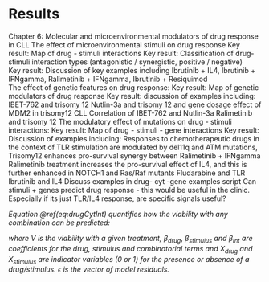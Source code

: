 # Results

 
Chapter 6: Molecular and microenvironmental modulators of drug response in CLL
The effect of microenvironmental stimuli on drug response
Key result: Map of drug - stimuli interactions 
Key result: Classification of drug-stimuli interaction types (antagonistic / synergistic, positive / negative)  
Key result: Discussion of key examples including Ibrutinib + IL4, Ibrutinib + IFNgamma, Ralimetinib + IFNgamma, Ibrutinib + Resiquimod  
The effect of genetic features on drug response: 
Key result: Map of genetic modulators of drug response
Key result: discussion of examples including:
IBET-762 and trisomy 12
Nutlin-3a and trisomy 12 and gene dosage effect of MDM2 in trisomy12 CLL
Correlation of IBET-762 and Nutlin-3a
Ralimetinib and trisomy 12
The modulatory effect of mutations on drug - stimuli interactions: 
Key result: Map of drug - stimuli - gene interactions 
Key result: Discussion of examples including:
Responses to chemotherapeutic drugs in the context of TLR stimulation are modulated by del11q and ATM mutations,
Trisomy12 enhances pro-survival synergy between Ralimetinib + IFNgamma
Ralimetinib treatment increases the pro-survival effect of IL4, and this is further enhanced in NOTCH1 and Ras/Raf mutants
Fludarabine and TLR
Ibrutinib and IL4
Discuss examples in drug- cyt -gene examples script 
Can stimuli + genes predict drug response - this would be useful in the clinic. Especially if its just TLR/IL4 response, are specific signals useful?

_Equation \@ref(eq:drugCytInt) quantifies how the viability with any combination can be predicted:_
    \begin{equation}
            log(V) = \beta_{drug}X_{drug} + \beta_{stimulus}X_{stimulus} + \beta_{int}X_{drug}X_{stimulus} + \epsilon
                                       (\#eq:drugCytInt)
    \end{equation}
    
_where $V$ is the viability with a given treatment,_ $\beta_{drug}$, $\beta_{stimulus}$ _and_ $\beta_{int}$ _are coefficients for the drug, stimulus and combinatorial terms and_ $X_{drug}$ _and_ $X_{stimulus}$  _are indicator variables (0 or 1) for the presence or absence of a drug/stimulus._ $\epsilon$ _is the vector of model residuals._
    


